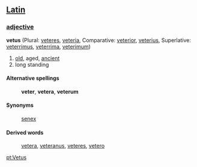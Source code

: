 ==[[Latin]]==
===[[adjective]]===
'''vetus''' (Plural: [[veteres]], [[veteria]], Comparative: [[veterior]], [[veterius]], Superlative: [[veterrimus]], [[veterrima]], [[veterimum]])

# [[old]], aged, [[ancient]]
# long standing
====Alternative spellings====
:'''veter''', '''vetera''', '''veterum'''
====Synonyms====
: [[senex]]
====Derived words====
: [[vetera]], [[veteranus]], [[veteres]], [[vetero]]

[[pt:Vetus]]